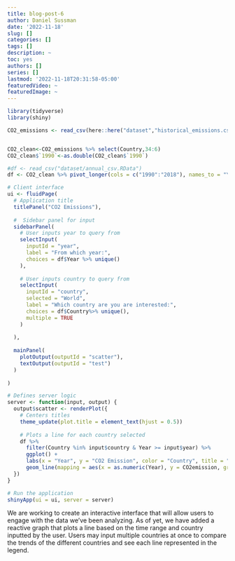 ```yaml
---
title: blog-post-6
author: Daniel Sussman
date: '2022-11-18'
slug: []
categories: []
tags: []
description: ~
toc: yes
authors: []
series: []
lastmod: '2022-11-18T20:31:58-05:00'
featuredVideo: ~
featuredImage: ~
---
```


```r
library(tidyverse)
library(shiny)

CO2_emissions <- read_csv(here::here("dataset","historical_emissions.csv"))


CO2_clean<-CO2_emissions %>% select(Country,34:6)
CO2_clean$`1990`<-as.double(CO2_clean$`1990`)

#df <- read_csv("dataset/annual_csv.RData")
df <- CO2_clean %>% pivot_longer(cols = c("1990":"2018"), names_to = "Year",values_to = "CO2emission")

# Client interface
ui <- fluidPage(
  # Application title
  titlePanel("CO2 Emissions"),
  
  #  Sidebar panel for input
  sidebarPanel(
    # User inputs year to query from
    selectInput(
      inputId = "year",
      label = "From which year:",
      choices = df$Year %>% unique()
    ),
    
    # User inputs country to query from
    selectInput(
      inputId = "country",
      selected = "World",
      label = "Which country are you are interested:",
      choices = df$Country%>% unique(),
      multiple = TRUE
    )
    
  ),
  
  mainPanel(
    plotOutput(outputId = "scatter"),
    textOutput(outputId = "test")
  )
  
)

# Defines server logic
server <- function(input, output) {
  output$scatter <- renderPlot({
    # Centers titles
    theme_update(plot.title = element_text(hjust = 0.5))
    
    # Plots a line for each country selected
    df %>% 
      filter(Country %in% input$country & Year >= input$year) %>% 
      ggplot() + 
      labs(x = "Year", y = "CO2 Emission", color = "Country", title = "Progression of CO2 Levels") +
      geom_line(mapping = aes(x = as.numeric(Year), y = CO2emission, group = Country, colour = as.factor(Country)))
  })
}

# Run the application
shinyApp(ui = ui, server = server)
```

We are working to create an interactive interface that will allow users to engage with the data we've been analyzing. As of yet, we have added a reactive graph that plots a line based on the time range and country inputted by the user. Users may input multiple countries at once to compare the trends of the different countries and see each line represented in the legend.

